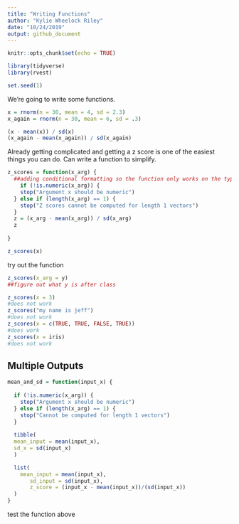 ```yaml
---
title: "Writing Functions"
author: "Kylie Wheelock Riley"
date: "10/24/2019"
output: github_document
---
```


```r
knitr::opts_chunk$set(echo = TRUE)

library(tidyverse)
library(rvest)

set.seed(1)
```

We're going to write some functions. 

```r
x = rnorm(n = 30, mean = 4, sd = 2.3)
x_again = rnorm(n = 30, mean = 6, sd = .3)

(x - mean(x)) / sd(x)
(x_again - mean(x_again)) / sd(x_again)
```

Already getting complicated and getting a z score is one of the easiest things you can do.  Can write a function to simplify. 

```r
z_scores = function(x_arg) {
  ##adding conditional formatting so the function only works on the type of data you want
    if (!is.numeric(x_arg)) {
    stop("Argument x should be numeric")
  } else if (length(x_arg) == 1) {
    stop("Z scores cannot be computed for length 1 vectors")
  }
  z = (x_arg - mean(x_arg)) / sd(x_arg)
  z
  
}

z_scores(x)
```

try out the function
```r
z_scores(x_arg = y)
##figure out what y is after class

z_scores(x = 3)
#does not work
z_scores("my name is jeff")
#does not work
z_scores(x = c(TRUE, TRUE, FALSE, TRUE))
#does work
z_scores(x = iris)
#does not work
```

## Multiple Outputs
```r
mean_and_sd = function(input_x) {
  
  if (!is.numeric(x_arg)) {
    stop("Argument x should be numeric")
  } else if (length(x_arg) == 1) {
    stop("Cannot be computed for length 1 vectors")
  }
  
  tibble(
  mean_input = mean(input_x),
  sd_x = sd(input_x)
  )

  list(
    mean_input = mean(input_x), 
       sd_input = sd(input_x),
       z_score = (input_x - mean(input_x))/(sd(input_x))
  )
}
```

test the function above
```r

```

